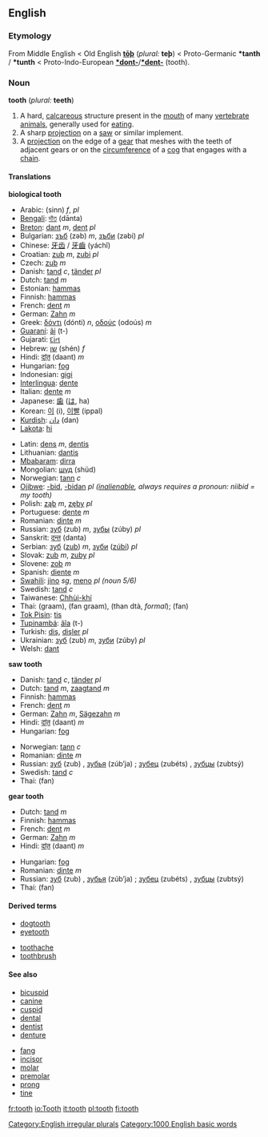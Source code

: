 ==English==
===Etymology===
From Middle English < Old English '''[[toþ|tōþ]]''' (''plural:'' '''teþ''') < Proto-Germanic '''*tanth''' / '''*tunth''' < Proto-Indo-European '''[[*dont-]]'''/'''[[*dent-]]''' (tooth).

===Noun===
'''tooth''' (''plural:'' '''teeth''')

#A hard, [[calcareous]] structure present in the [[mouth]] of many [[vertebrate]] [[animals]], generally used for [[eat]]ing.
#A sharp [[projection]] on a [[saw]] or similar implement.
#A [[projection]] on the edge of a [[gear]] that meshes with the teeth of adjacent gears or on the [[circumference]] of a [[cog]] that engages with a [[chain]].

====Translations====
'''biological tooth'''
{{top}}
*Arabic: {{ARchar|[[سن|سِنّ]]}} (sinn) ''f'', {{ARchar|[[اسنان|أسْنَان]]}} {{IPAchar|(’asnáːn)}} ''pl''
*[[Bengali]]: [[দাঁত]] (dānta)
*[[Breton]]: [[dant]] ''m'', [[dent]] ''pl''
*Bulgarian: [[зъб]] (zəb) ''m'', [[зъби]] (zəbi) ''pl''
*Chinese: [[牙齿]] / [[牙齒]] (yáchǐ)
*Croatian: [[zub]] ''m'', [[zubi]] ''pl''
*Czech: [[zub]] ''m''
*Danish: [[tand#Danish|tand]] ''c'', [[tänder]] ''pl''
*Dutch: [[tand#Dutch|tand]] ''m''
*Estonian: [[hammas#Estonian|hammas]]
*Finnish: [[hammas#Finnish|hammas]]
*French: [[dent]] ''m''
*German: [[Zahn]] ''m''
*Greek: [[δόντι]] (dónti) ''n'', [[οδούς]] (odoús) ''m''
*[[Guaraní]]: [[ãi]] (t-)
*Gujarati: [[દાંત]] {{IPAchar|(dāṁta)}}
*Hebrew: [[שן]] (shén) ''f''
*Hindi: [[दांत़]] (daant) ''m''
*Hungarian: [[fog#Hungarian|fog]]
*Indonesian: [[gigi]]
*[[Interlingua]]: [[dente#Interlingua|dente]]
*Italian: [[dente#Italian|dente]] ''m''
*Japanese: [[歯]] ([[は]], ha)
*Korean: [[이]] (i), [[이빨]] (ippal)
*[[Kurdish]]: [[دان]] (dan) 
*[[Lakota]]: [[hi#Lakota|hi]]
{{mid}}
*Latin: [[dens]] ''m'', [[dentis]]
*Lithuanian: [[dantis]]
*[[Mbabaram]]: [[dirra]]
*Mongolian: [[шүд]] (shüd)
*Norwegian: [[tann]] ''c''
*[[Ojibwe]]: [[-bid]], [[-bidan]] ''pl ([[inalienable]], always requires a pronoun: niibid = my tooth)''
*Polish: [[ząb]] ''m'', [[zęby]] ''pl''
*Portuguese: [[dente#Portuguese|dente]] ''m''
*Romanian: [[dinte]] ''m''
*Russian: [[зуб]] (zub) ''m'', [[зубы]] (zúby) ''pl''
*Sanskrit: [[दन्त]] (danta)
*Serbian: [[зуб]] ([[zub]]) ''m'', [[зуби]] ([[zúbi]]) ''pl''
*Slovak: [[zub]] ''m'', [[zuby]] ''pl''
*Slovene: [[zob]] ''m''
*Spanish: [[diente]] ''m''
*[[Swahili]]: [[jino]] ''sg'', [[meno]] ''pl (noun 5/6)''
*Swedish: [[tand#Swedish|tand]] ''c''
*Taiwanese: [[Chhùi-khí]]
*Thai: {{THchar|[[กราม]]}} (graam), {{THchar|[[ฟันกราม]]}} (fan graam), {{THchar|[[ทันต์]]}} (than dtà, ''formal''); {{THchar|[[ฟัน]]}} (fan)
*[[Tok Pisin]]: [[tis]]
*[[Tupinambá]]: [[ãîa]] (t-)
*Turkish: [[diş]], [[dişler]] ''pl''
*Ukrainian: [[зуб]] (zub) ''m'', [[зуби]] (zúby) ''pl''
*Welsh: [[dant]]
{{bottom}}

'''saw tooth'''
{{top}}
*Danish: [[tand#Danish|tand]] ''c'', [[tänder]] ''pl''
*Dutch: [[tand#Dutch|tand]] ''m'', [[zaagtand]] ''m''
*Finnish: [[hammas#Finnish|hammas]]
*French: [[dent]] ''m''
*German: [[Zahn]] ''m'', [[Sägezahn]] ''m''
*Hindi: [[दांत़]] (daant) ''m''
*Hungarian: [[fog#Hungarian|fog]]
{{mid}}
*Norwegian: [[tann]] ''c''
*Romanian: [[dinte]] ''m''
*Russian: [[зуб]] (zub) {{m}}, [[зубья]] (zúb’ja) {{p}}; [[зубец]] (zubéts) {{m}}, [[зубцы]] (zubtsý) {{p}}
*Swedish: [[tand#Swedish|tand]] ''c''
*Thai: {{THchar|[[ฟัน]]}} (fan)
{{bottom}}

'''gear tooth'''
{{top}}
*Dutch: [[tand#Dutch|tand]] ''m''
*Finnish: [[hammas#Finnish|hammas]]
*French: [[dent]] ''m''
*German: [[Zahn]] ''m''
*Hindi: [[दांत़]] (daant) ''m''
{{mid}}
*Hungarian: [[fog#Hungarian|fog]]
*Romanian: [[dinte]] ''m''
*Russian: [[зуб]] (zub) {{m}}, [[зубья]] (zúb’ja) {{p}}; [[зубец]] (zubéts) {{m}}, [[зубцы]] (zubtsý) {{p}}
*Thai: {{THchar|[[ฟัน]]}} (fan)
{{bottom}}

====Derived terms====
{{top}}
*[[dogtooth]]
*[[eyetooth]]
{{mid}}
*[[toothache]]
*[[toothbrush]]
{{bottom}}

====See also====
{{top}}
*[[bicuspid]]
*[[canine]]
*[[cuspid]]
*[[dental]]
*[[dentist]]
*[[denture]]
{{mid}}
*[[fang]]
*[[incisor]]
*[[molar]]
*[[premolar]]
*[[prong]]
*[[tine]]
{{bottom}}

[[Category:English irregular plurals]]
[[Category:1000 English basic words]]

[[fr:tooth]]
[[io:Tooth]]
[[it:tooth]]
[[pl:tooth]]
[[fi:tooth]]